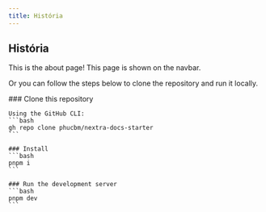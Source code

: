 ```yaml
---
title: História
---
```



## História

This is the about page! This page is shown on the navbar.

Or you can follow the steps below to clone the repository and run it locally.

<Steps>
    ### Clone this repository

    Using the GitHub CLI:
    ```bash
    gh repo clone phucbm/nextra-docs-starter
    ```

    ### Install
    ```bash
    pnpm i
    ```

    ### Run the development server
    ```bash
    pnpm dev
    ```

</Steps>
